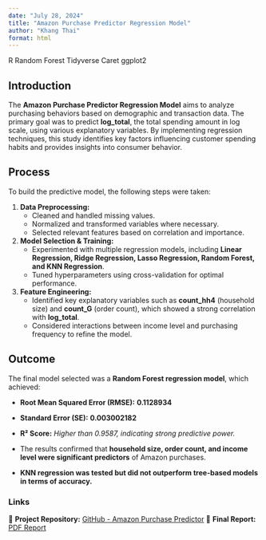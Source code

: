 ```yaml
---
date: "July 28, 2024"
title: "Amazon Purchase Predictor Regression Model"
author: "Khang Thai"
format: html
---
```

<div class="tech-buttons">
  <span class="tech">R</span>
  <span class="tech">Random Forest</span>
  <span class="tech">Tidyverse</span>
  <span class="tech">Caret</span>
  <span class="tech">ggplot2</span>
</div>  

## Introduction

The **Amazon Purchase Predictor Regression Model** aims to analyze purchasing behaviors based on demographic and transaction data. The primary goal was to predict **log_total**, the total spending amount in log scale, using various explanatory variables. By implementing regression techniques, this study identifies key factors influencing customer spending habits and provides insights into consumer behavior.

## Process

To build the predictive model, the following steps were taken:

1. **Data Preprocessing:**  
   - Cleaned and handled missing values.  
   - Normalized and transformed variables where necessary.  
   - Selected relevant features based on correlation and importance.
   
2. **Model Selection & Training:**  
   - Experimented with multiple regression models, including **Linear Regression, Ridge Regression, Lasso Regression, Random Forest, and KNN Regression**.  
   - Tuned hyperparameters using cross-validation for optimal performance.  
   
3. **Feature Engineering:**  
   - Identified key explanatory variables such as **count_hh4** (household size) and **count_G** (order count), which showed a strong correlation with **log_total**.  
   - Considered interactions between income level and purchasing frequency to refine the model. 
   

## Outcome  
The final model selected was a **Random Forest regression model**, which achieved:  

- **Root Mean Squared Error (RMSE):** **0.1128934**  
- **Standard Error (SE):** **0.003002182**  
- **R² Score:** _Higher than 0.9587, indicating strong predictive power._  

- The results confirmed that **household size, order count, and income level were significant predictors** of Amazon purchases.  
- **KNN regression was tested but did not outperform tree-based models in terms of accuracy.**  



### **Links**  
📂 **Project Repository:** <a href="https://github.com/kunfupen/Amazon-Purchase-Predictor-Regression-Model" class="blue-text">GitHub - Amazon Purchase Predictor</a>
📑 **Final Report:** <a href="Kaggle Report Submission - regression.pdf" class="blue-text">PDF Report</a>
